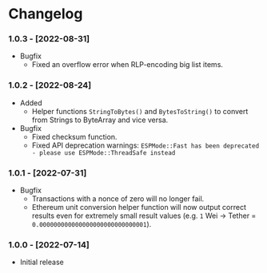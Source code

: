 
# Changelog

### 1.0.3 - [2022-08-31]
- Bugfix
  - Fixed an overflow error when RLP-encoding big list items.

### 1.0.2 - [2022-08-24]
- Added
  - Helper functions `StringToBytes()` and `BytesToString()` to convert from Strings to ByteArray and vice versa.
- Bugfix
  - Fixed checksum function.
  - Fixed API deprecation warnings: `ESPMode::Fast has been deprecated - please use ESPMode::ThreadSafe instead`

### 1.0.1 - [2022-07-31]
- Bugfix
  - Transactions with a nonce of zero will no longer fail.
  - Ethereum unit conversion helper function will now output correct results even for extremely small result values (e.g. `1` Wei → Tether = `0.000000000000000000000000000001`).

### 1.0.0 - [2022-07-14]
- Initial release
